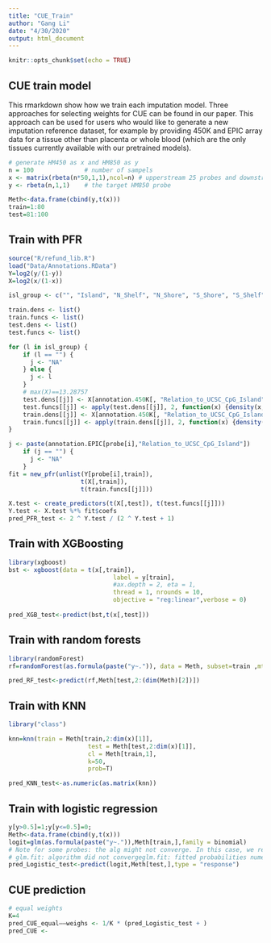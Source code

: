 ```yaml
---
title: "CUE_Train"
author: "Gang Li"
date: "4/30/2020"
output: html_document
---
```


```r
knitr::opts_chunk$set(echo = TRUE)
```

## CUE train model

This rmarkdown show how we train each imputation model. Three approaches for selecting weights for CUE can be found in our paper. This approach can be used for users who would like to generate a new imputation reference dataset, for example by providing 450K and EPIC array data for a tissue other than placenta or whole blood (which are the only tissues currently available with our pretrained models). 
```r
# generate HM450 as x and HM850 as y
n = 100              # number of sampels
x <- matrix(rbeta(n*50,1,1),ncol=n) # upperstream 25 probes and downstream 25 probes measured by HM450
y <- rbeta(n,1,1)    # the target HM850 probe

Meth<-data.frame(cbind(y,t(x)))
train=1:80
test=81:100

```

## Train with PFR

```r
source("R/refund_lib.R")
load("Data/Annotations.RData")
Y=log2(y/(1-y))
X=log2(x/(1-x))

isl_group <- c("", "Island", "N_Shelf", "N_Shore", "S_Shore", "S_Shelf")

train.dens <- list()
train.funcs <- list()
test.dens <- list()
test.funcs <- list()

for (l in isl_group) {
    if (l == "") {
      j <- "NA"
    } else {
      j <- l
    }
    # max(X)==13.28757
    test.dens[[j]] <- X[annotation.450K[, "Relation_to_UCSC_CpG_Island"] == l,test]
    test.funcs[[j]] <- apply(test.dens[[j]], 2, function(x) {density(x,from=-13.38757,to=13.38757)$y})
    train.dens[[j]] <- X[annotation.450K[, "Relation_to_UCSC_CpG_Island"] == l,train] 
    train.funcs[[j]] <- apply(train.dens[[j]], 2, function(x) {density(x,from=-13.38757,to=13.38757)$y})   
}

j <- paste(annotation.EPIC[probe[i],"Relation_to_UCSC_CpG_Island"])
    if (j == "") {
      j <- "NA"
    }
fit = new_pfr(unlist(Y[probe[i],train]),
                    t(X[,train]), 
                    t(train.funcs[[j]]))

X.test <- create_predictors(t(X[,test]), t(test.funcs[[j]]))
Y.test <- X.test %*% fit$coefs
pred_PFR_test <- 2 ^ Y.test / (2 ^ Y.test + 1)


```

## Train with XGBoosting

```r
library(xgboost)
bst <- xgboost(data = t(x[,train]),
                             label = y[train],
                             #ax.depth = 2, eta = 1,
                             thread = 1, nrounds = 10,
                             objective = "reg:linear",verbose = 0)
              
pred_XGB_test<-predict(bst,t(x[,test]))
```

## Train with random forests

```r
library(randomForest)
rf=randomForest(as.formula(paste("y~.")), data = Meth, subset=train ,mty=5,ntree=10)

pred_RF_test<-predict(rf,Meth[test,2:(dim(Meth)[2])])

```

## Train with KNN

```r
library("class")

knn=knn(train = Meth[train,2:dim(x)[1]],
                      test = Meth[test,2:dim(x)[1]],
                      cl = Meth[train,1],
                      k=50,
                      prob=T)

pred_KNN_test<-as.numeric(as.matrix(knn))
```



## Train with logistic regression

```r
y[y>0.5]=1;y[y<=0.5]=0;
Meth<-data.frame(cbind(y,t(x)))
logit=glm(as.formula(paste("y~.")),Meth[train,],family = binomial)
# Note for some probes: the alg might not converge. In this case, we recommend to abondon logistic and work with the rest 4 methods if this happens.
# glm.fit: algorithm did not convergeglm.fit: fitted probabilities numerically 0 or 1 occurred
pred_Logistic_test<-predict(logit,Meth[test,],type = "response")
```

## CUE prediction
```r
# equal weights
K=4
pred_CUE_equal——weighs <- 1/K * (pred_Logistic_test + )
pred_CUE <- 


```
